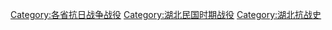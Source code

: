 [[Category:各省抗日战争战役|Category:各省抗日战争战役]]
[[Category:湖北民国时期战役|Category:湖北民国时期战役]]
[[Category:湖北抗战史|Category:湖北抗战史]]